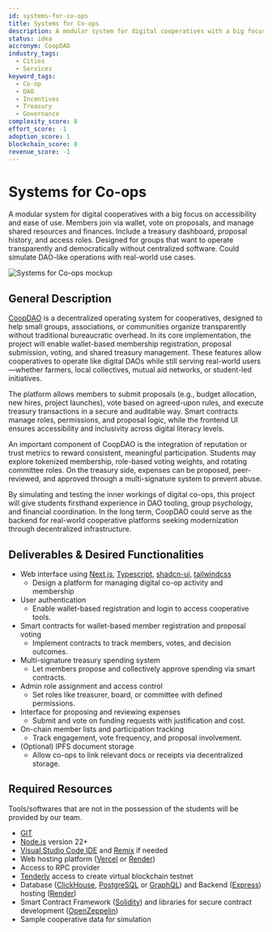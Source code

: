 ```yaml
---
id: systems-for-co-ops
title: Systems for Co-ops
description: A modular system for digital cooperatives with a big focus on accessibility and ease of use. Members join via wallet, vote on proposals, and manage shared resources and finances. Include a treasury dashboard, proposal history, and access roles. Designed for groups that want to operate transparently and democratically without centralized software. Could simulate DAO-like operations with real-world use cases.
status: idea
accronym: CoopDAO
industry_tags:
  - Cities
  - Services
keyword_tags:
  - Co-op
  - DAO
  - Incentives
  - Treasury
  - Governance
complexity_score: 8
effort_score: -1
adoption_score: 1
blockchain_score: 8
revenue_score: -1
---
```



# Systems for Co-ops

A modular system for digital cooperatives with a big focus on accessibility and ease of use. Members join via wallet, vote on proposals, and manage shared resources and finances. Include a treasury dashboard, proposal history, and access roles. Designed for groups that want to operate transparently and democratically without centralized software. Could simulate DAO-like operations with real-world use cases.

![Systems for Co-ops mockup](/images/project/systems-for-co-ops.jpg)

## General Description

[CoopDAO](https://coopdao.monark.io) is a decentralized operating system for cooperatives, designed to help small groups, associations, or communities organize transparently without traditional bureaucratic overhead. In its core implementation, the project will enable wallet-based membership registration, proposal submission, voting, and shared treasury management. These features allow cooperatives to operate like digital DAOs while still serving real-world users—whether farmers, local collectives, mutual aid networks, or student-led initiatives.

The platform allows members to submit proposals (e.g., budget allocation, new hires, project launches), vote based on agreed-upon rules, and execute treasury transactions in a secure and auditable way. Smart contracts manage roles, permissions, and proposal logic, while the frontend UI ensures accessibility and inclusivity across digital literacy levels.

An important component of CoopDAO is the integration of reputation or trust metrics to reward consistent, meaningful participation. Students may explore tokenized membership, role-based voting weights, and rotating committee roles. On the treasury side, expenses can be proposed, peer-reviewed, and approved through a multi-signature system to prevent abuse.

By simulating and testing the inner workings of digital co-ops, this project will give students firsthand experience in DAO tooling, group psychology, and financial coordination. In the long term, CoopDAO could serve as the backend for real-world cooperative platforms seeking modernization through decentralized infrastructure.

## Deliverables & Desired Functionalities

- Web interface using [Next.js](https://nextjs.org/), [Typescript](https://www.typescriptlang.org/), [shadcn-ui](https://ui.shadcn.com/), [tailwindcss](https://[tailwindcss](https://tailwindcss.com/).com/)
   - Design a platform for managing digital co-op activity and membership
- User authentication 
   - Enable wallet-based registration and login to access cooperative tools.
- Smart contracts for wallet-based member registration and proposal voting
   - Implement contracts to track members, votes, and decision outcomes.
- Multi-signature treasury spending system
   - Let members propose and collectively approve spending via smart contracts.
- Admin role assignment and access control
   - Set roles like treasurer, board, or committee with defined permissions.
- Interface for proposing and reviewing expenses
   - Submit and vote on funding requests with justification and cost.
- On-chain member lists and participation tracking
   - Track engagement, vote frequency, and proposal involvement.
- (Optional) IPFS document storage
   - Allow co-ops to link relevant docs or receipts via decentralized storage.

## Required Resources

Tools/softwares that are not in the possession of the students will be provided by our team.

- [GIT](https://git-scm.com/)
- [Node.js](https://nodejs.org/) version 22+
- [Visual Studio Code IDE](https://code.visualstudio.com/) and [Remix](https://remix-project.org/) if needed
- Web hosting platform ([Vercel](https://vercel.com/) or [Render](https://render.com/))
- Access to RPC provider
- [Tenderly](https://tenderly.co/) access to create virtual blockchain testnet
- Database ([ClickHouse](https://clickhouse.com/), [PostgreSQL](https://www.postgresql.org/) or [GraphQL](https://graphql.org/)) and Backend ([Express](https://expressjs.com/)) hosting ([Render](https://render.com/))
- Smart Contract Framework ([Solidity](https://soliditylang.org/)) and libraries for secure contract development ([OpenZeppelin](https://www.openzeppelin.com/))
- Sample cooperative data for simulation